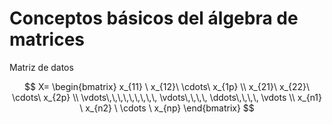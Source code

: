 # Conceptos básicos del álgebra de matrices {#sec-data-transform}

Matriz de datos

$$
X=
\begin{bmatrix}
 x_{11} \ x_{12}\ \cdots\ x_{1p} \\ 
 x_{21}\ x_{22}\ \cdots\ x_{2p} \\ 
 \vdots\,\,\,\,\,\,\,\,\,   \vdots\,\,\,\,   \ddots\,\,\,\, \vdots \\ 
 x_{n1} \ x_{n2} \ \cdots \ x_{np} 
\end{bmatrix}
$$



